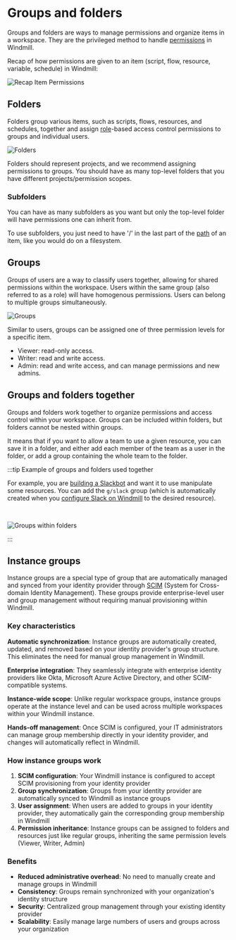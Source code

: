 
# Groups and folders

Groups and folders are ways to manage permissions and organize items in a workspace. They are the privileged method to handle [permissions](../16_roles_and_permissions/index.mdx) in Windmill.

Recap of how permissions are given to an item (script, flow, resource, variable, schedule) in Windmill:

![Recap Item Permissions](../16_roles_and_permissions/permissions.png "Recap Item Permissions")

<div className="grid grid-cols-2 gap-6 mb-4">
	<DocCard
		title="Roles and permissions"
		description="Windmill provides a roles and permissions system that allows you to control access and manage permissions within your instance and workspaces."
		href="/docs/core_concepts/roles_and_permissions"
	/>
</div>

## Folders

Folders group various items, such as scripts, flows, resources, and schedules, together and assign [role](../16_roles_and_permissions/index.mdx#roles-in-windmill)-based access control permissions to groups and individual users.

![Folders](./3-folders.png 'Folders')

Folders should represent projects, and we recommend assigning permissions to groups. You should have as many top-level folders that you have different projects/permission scopes.

### Subfolders

You can have as many subfolders as you want but only the top-level folder will have permissions one can inherit from.

To use subfolders, you just need to have '/' in the last part of the [path](../16_roles_and_permissions/index.mdx#path) of an item, like you would do on a filesystem.

## Groups

Groups of users are a way to classify users together, allowing for shared permissions within the workspace. Users within the same group (also referred to as a role) will have homogenous permissions. Users can belong to multiple groups simultaneously.

![Groups](./1-groups.png 'Groups')

Similar to users, groups can be assigned one of three permission levels for a specific item.

- Viewer: read-only access.
- Writer: read and write access.
- Admin: read and write access, and can manage permissions and new admins.

## Groups and folders together

Groups and folders work together to organize permissions and access control within your workspace. Groups can be included within folders, but folders cannot be nested within groups.

It means that if you want to allow a team to use a given resource, you can save it in a folder, and either add each member of the team as a user in the folder, or add a group containing the whole team to the folder.

:::tip Example of groups and folders used together

For example, you are [building a Slackbot](/blog/handler-slack-commands) and want it to use manipulate some resources. You can add the `g/slack` group (which is automatically created when you [configure Slack on Windmill](../../integrations/slack.mdx) to the desired resource).

<br />

![Groups within folders](./2-groups-within-folders.png 'Groups within folders')

:::

## Instance groups

Instance groups are a special type of group that are automatically managed and synced from your identity provider through [SCIM](../../misc/14_saml_and_scim/index.md#scim) (System for Cross-domain Identity Management). These groups provide enterprise-level user and group management without requiring manual provisioning within Windmill.

### Key characteristics

**Automatic synchronization**: Instance groups are automatically created, updated, and removed based on your identity provider's group structure. This eliminates the need for manual group management in Windmill.

**Enterprise integration**: They seamlessly integrate with enterprise identity providers like Okta, Microsoft Azure Active Directory, and other SCIM-compatible systems.

**Instance-wide scope**: Unlike regular workspace groups, instance groups operate at the instance level and can be used across multiple workspaces within your Windmill instance.

**Hands-off management**: Once SCIM is configured, your IT administrators can manage group membership directly in your identity provider, and changes will automatically reflect in Windmill.

### How instance groups work

1. **SCIM configuration**: Your Windmill instance is configured to accept SCIM provisioning from your identity provider
2. **Group synchronization**: Groups from your identity provider are automatically synced to Windmill as instance groups
3. **User assignment**: When users are added to groups in your identity provider, they automatically gain the corresponding group membership in Windmill
4. **Permission inheritance**: Instance groups can be assigned to folders and resources just like regular groups, inheriting the same permission levels (Viewer, Writer, Admin)

### Benefits

- **Reduced administrative overhead**: No need to manually create and manage groups in Windmill
- **Consistency**: Groups remain synchronized with your organization's identity structure
- **Security**: Centralized group management through your existing identity provider
- **Scalability**: Easily manage large numbers of users and groups across your organization

<div className="grid grid-cols-2 gap-6 mb-4">
	<DocCard
		title="SAML & SCIM"
		description="Configure Okta or Microsoft for both SAML and SCIM to enable instance groups."
		href="/docs/misc/saml_and_scim"
	/>
</div>
